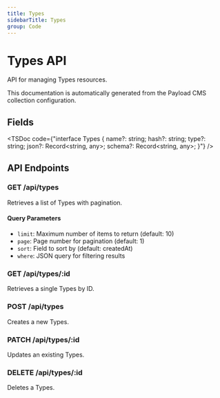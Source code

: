 ```yaml
---
title: Types
sidebarTitle: Types
group: Code
---
```



# Types API

API for managing Types resources.

<Callout type="info">
  This documentation is automatically generated from the Payload CMS collection configuration.
</Callout>


## Fields

<TSDoc code={"interface Types {
  name?: string;
  hash?: string;
  type?: string;
  json?: Record<string, any>;
  schema?: Record<string, any>;
}"} />




## API Endpoints

### GET /api/types
Retrieves a list of Types with pagination.

#### Query Parameters
- `limit`: Maximum number of items to return (default: 10)
- `page`: Page number for pagination (default: 1)
- `sort`: Field to sort by (default: createdAt)
- `where`: JSON query for filtering results

### GET /api/types/:id
Retrieves a single Types by ID.

### POST /api/types
Creates a new Types.

### PATCH /api/types/:id
Updates an existing Types.

### DELETE /api/types/:id
Deletes a Types.

